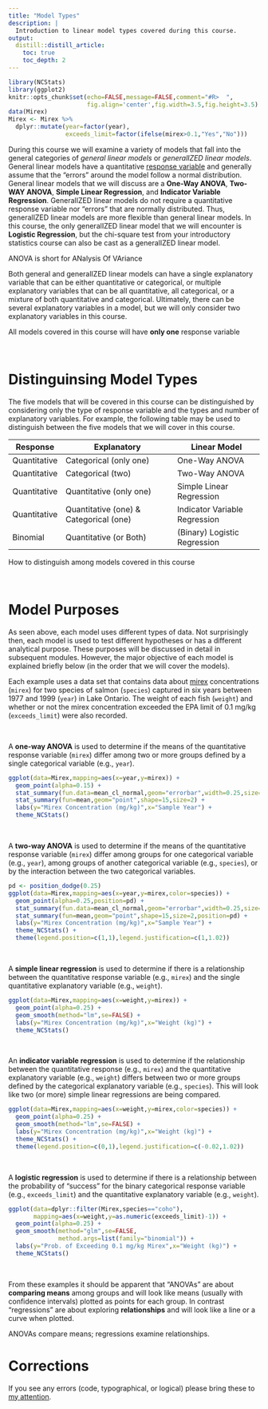 ```yaml
---
title: "Model Types"
description: |
  Introduction to linear model types covered during this course.
output:
  distill::distill_article:
    toc: true
    toc_depth: 2
---
```


```r
library(NCStats)
library(ggplot2)
knitr::opts_chunk$set(echo=FALSE,message=FALSE,comment="#R>  ",
                      fig.align='center',fig.width=3.5,fig.height=3.5)
data(Mirex)
Mirex <- Mirex %>%
  dplyr::mutate(year=factor(year),
                exceeds_limit=factor(ifelse(mirex>0.1,"Yes","No")))
```

During this course we will examine a variety of models that fall into the general categories of *general linear models* or *generalIZED linear models*. General linear models have a quantitative [response variable](https://deepai.org/machine-learning-glossary-and-terms/response-variable) and generally assume that the "errors" around the model follow a normal distribution. General linear models that we will discuss are a **One-Way ANOVA**, **Two-WAY ANOVA**, **Simple Linear Regression**, and **Indicator Variable Regression**. GeneralIZED linear models do not require a quantitative response variable nor "errors" that are normally distributed. Thus, generalIZED linear models are more flexible than general linear models. In this course, the only generalIZED linear model that we will encounter is **Logistic Regression**, but the chi-square test from your introductory statistics course can also be cast as a generalIZED linear model.

<aside>
ANOVA is short for ANalysis Of VAriance
</aside>

Both general and generalIZED linear models can have a single explanatory variable that can be either quantitative or categorical, or multiple explanatory variables that can be all quantitative, all categorical, or a mixture of both quantitative and categorical. Ultimately, there can be several explanatory variables in a model, but we will only consider two explanatory variables in this course.

<aside>
All models covered in this course will have **only one** response variable
</aside>

&nbsp;

# Distinguinsing Model Types
The five models that will be covered in this course can be distinguished by considering only the type of response variable and the types and number of explanatory variables. For example, the following table may be used to distinguish between the five models that we will cover in this course.

| Response     | Explanatory                            | Linear Model                  |
|--------------|----------------------------------------|-------------------------------|
| Quantitative | Categorical (only one)                 | One-Way ANOVA                 |
| Quantitative | Categorical (two)                      | Two-Way ANOVA                 |
| Quantitative | Quantitative (only one)                | Simple Linear Regression      |
| Quantitative | Quantitative (one) & Categorical (one) | Indicator Variable Regression |
| Binomial     | Quantitative (or Both)                 | (Binary) Logistic Regression  |

<aside>
How to distinguish among models covered in this course
</aside>

&nbsp;

# Model Purposes
As seen above, each model uses different types of data. Not surprisingly then, each model is used to test different hypotheses or has a different analytical purpose. These purposes will be discussed in detail in subsequent modules. However, the major objective of each model is explained briefly below (in the order that we will cover the models).

Each example uses a data set that contains data about [mirex](https://en.wikipedia.org/wiki/Mirex) concentrations (`mirex`) for two species of salmon (`species`) captured in six years between 1977 and 1999 (`year`) in Lake Ontario. The weight of each fish (`weight`) and whether or not the mirex concentration exceeded the EPA limit of 0.1 mg/kg (`exceeds_limit`) were also recorded.

&nbsp;

A **one-way ANOVA** is used to determine if the means of the quantitative response variable (`mirex`) differ among two or more groups defined by a single categorical variable (e.g., `year`).

```r
ggplot(data=Mirex,mapping=aes(x=year,y=mirex)) +
  geom_point(alpha=0.15) +
  stat_summary(fun.data=mean_cl_normal,geom="errorbar",width=0.25,size=1) +
  stat_summary(fun=mean,geom="point",shape=15,size=2) +
  labs(y="Mirex Concentration (mg/kg)",x="Sample Year") +
  theme_NCStats()
```

&nbsp;

A **two-way ANOVA** is used to determine if the means of the quantitative response variable (`mirex`) differ among groups for one categorical variable (e.g., `year`), among groups of another categorical variable (e.g., `species`), or by the interaction between the two categorical variables.


```r
pd <- position_dodge(0.25)
ggplot(data=Mirex,mapping=aes(x=year,y=mirex,color=species)) +
  geom_point(alpha=0.25,position=pd) +
  stat_summary(fun.data=mean_cl_normal,geom="errorbar",width=0.25,size=1,position=pd) +
  stat_summary(fun=mean,geom="point",shape=15,size=2,position=pd) +
  labs(y="Mirex Concentration (mg/kg)",x="Sample Year") +
  theme_NCStats() +
  theme(legend.position=c(1,1),legend.justification=c(1,1.02))
```

&nbsp;

A **simple linear regression** is used to determine if there is a relationship between the quantitative response variable (e.g., `mirex`) and the single quantitative explanatory variable (e.g., `weight`).

```r
ggplot(data=Mirex,mapping=aes(x=weight,y=mirex)) +
  geom_point(alpha=0.25) +
  geom_smooth(method="lm",se=FALSE) +
  labs(y="Mirex Concentration (mg/kg)",x="Weight (kg)") +
  theme_NCStats()
```

&nbsp;

An **indicator variable regression** is used to determine if the relationship between the quantitative response (e.g., `mirex`) and the quantitative explanatory variable (e.g., `weight`) differs between two or more groups defined by the categorical explanatory variable (e.g., `species`). This will look like two (or more) simple linear regressions are being compared.

```r
ggplot(data=Mirex,mapping=aes(x=weight,y=mirex,color=species)) +
  geom_point(alpha=0.25) +
  geom_smooth(method="lm",se=FALSE) +
  labs(y="Mirex Concentration (mg/kg)",x="Weight (kg)") +
  theme_NCStats() +
  theme(legend.position=c(0,1),legend.justification=c(-0.02,1.02))
```

&nbsp;

A **logistic regression** is used to determine if there is a relationship between the probability of "success" for the binary categorical response variable (e.g., `exceeds_limit`) and the quantitative explanatory variable (e.g., `weight`).

```r
ggplot(data=dplyr::filter(Mirex,species=="coho"),
       mapping=aes(x=weight,y=as.numeric(exceeds_limit)-1)) +
  geom_point(alpha=0.25) +
  geom_smooth(method="glm",se=FALSE,
              method.args=list(family="binomial")) +
  labs(y="Prob. of Exceeding 0.1 mg/kg Mirex",x="Weight (kg)") +
  theme_NCStats()
```

&nbsp;

From these examples it should be apparent that "ANOVAs" are about **comparing means** among groups and will look like means (usually with confidence intervals) plotted as points for each group. In contrast "regressions" are about exploring **relationships** and will look like a line or a curve when plotted.

<aside>
ANOVAs compare means; regressions examine relationships.
</aside>

# Corrections {.appendix}
If you see any errors (code, typographical, or logical) please bring these to [my attention](mailto:dogle@northland.edu).

